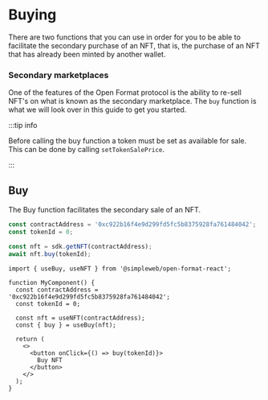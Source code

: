 
# Buying

There are two functions that you can use in order for you to be able to facilitate the secondary purchase of an NFT, that is, the purchase of an NFT that has already been minted by another wallet.

### Secondary marketplaces

One of the features of the Open Format protocol is the ability to re-sell NFT's on what is known as the secondary marketplace.
The `buy` function is what we will look over in this guide to get you started.

:::tip info

Before calling the buy function a token must be set as available for sale.
This can be done by calling `setTokenSalePrice`.

:::

## Buy

The Buy function facilitates the secondary sale of an NFT.

<Tabs groupId="sdk">
<TabItem value="js" label="JavaScript">

```jsx
const contractAddress = '0xc922b16f4e9d299fd5fc5b8375928fa761484042';
const tokenId = 0;

const nft = sdk.getNFT(contractAddress);
await nft.buy(tokenId);
```

</TabItem>
<TabItem value="react" label="React">

```tsx
import { useBuy, useNFT } from '@simpleweb/open-format-react';

function MyComponent() {
  const contractAddress = '0xc922b16f4e9d299fd5fc5b8375928fa761484042';
  const tokenId = 0;

  const nft = useNFT(contractAddress);
  const { buy } = useBuy(nft);

  return (
    <>
      <button onClick={() => buy(tokenId)}>
        Buy NFT
      </button>
    </>
  );
}
```

</TabItem>
</Tabs>

<!-- ## Buy with commission

The buy with commision function handles the secondary sale of an NFT with a commision set. The commision is then sent to the commissionReceiverAddress.

:::tip info

Before calling the buy with commision function a commision percentage must be set by the creator of the NFT.
This can be done by calling `setSecondaryCommissionPercent`.

:::

<Tabs groupId="sdk">
<TabItem value="js" label="JavaScript">

```jsx
const contractAddress = '0x...';
const commissionReceiverAddress = "0x...";
const tokenId = 0;

const nft = sdk.getNFT(contractAddress);
await nft.buyWithCommission(tokenId, commissionReceiverAddress);
```
</TabItem>

<TabItem value="react" label="React">

```tsx
import { useBuyWithCommission, useNFT } from '@simpleweb/open-format-react';

function MyComponent() {
  const commissionReceiverAddress = "0x...";
  const tokenId = 0;
  const contractAddress = "0x...";

  const nft = useNFT(contractAddress);
  const { buyWithCommission } = useBuyWithCommission(nft);

  return (
    <>
      <button onClick={() => buyWithCommission({tokenId, address})}>
        Buy NFT
      </button>
    </>
  );
}
```

</TabItem>
</Tabs> -->
